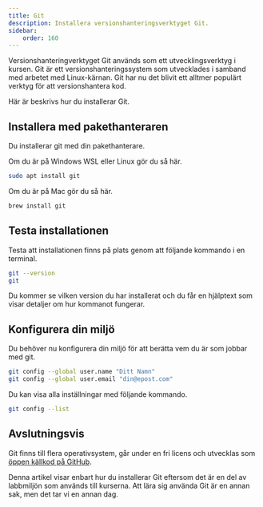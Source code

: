 ```yaml
---
title: Git
description: Installera versionshanteringsverktyget Git.
sidebar:
    order: 160
---
```



<YouTube id="y8BdCTSgxU4" />

Versionshanteringverktyget Git används som ett utvecklingsverktyg i kursen. Git är ett versionshanteringssystem som utvecklades i samband med arbetet med Linux-kärnan. Git har nu det blivit ett alltmer populärt verktyg för att versionshantera kod.

Här är beskrivs hur du installerar Git.



## Installera med pakethanteraren

Du installerar git med din pakethanterare.

Om du är på Windows WSL eller Linux gör du så här.

```bash title="Installera git med din pakethanterare på Windows/Linux."
sudo apt install git
```

Om du är på Mac gör du så här.

```bash title="Installera git med din pakethanterare på Mac."
brew install git
```



## Testa installationen 

Testa att installationen finns på plats genom att följande kommando i en terminal.

```bash title="Verifiera att git fungerar."
git --version
git
```

Du kommer se vilken version du har installerat och du får en hjälptext som visar detaljer om hur kommanot fungerar.



## Konfigurera din miljö

Du behöver nu konfigurera din miljö för att berätta vem du är som jobbar med git.

```bash title="Konfigurera git med ditt namn och epost."
git config --global user.name "Ditt Namn"
git config --global user.email "din@epost.com"
```

Du kan visa alla inställningar med följande kommando.

```bash title="Visa vilka inställningar du har."
git config --list
```



## Avslutningsvis 

Git finns till flera operativsystem, går under en fri licens och utvecklas som [öppen källkod på GitHub](https://github.com/git).

Denna artikel visar enbart hur du installerar Git eftersom det är en del av labbmiljön som används till kurserna. Att lära sig använda Git är en annan sak, men det tar vi en annan dag.
